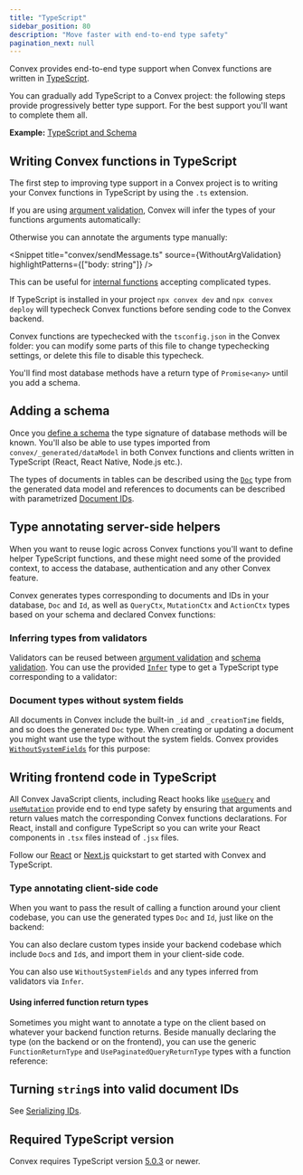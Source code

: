 ```yaml
---
title: "TypeScript"
sidebar_position: 80
description: "Move faster with end-to-end type safety"
pagination_next: null
---
```



Convex provides end-to-end type support when Convex functions are written in
[TypeScript](https://www.typescriptlang.org/).

You can gradually add TypeScript to a Convex project: the following steps
provide progressively better type support. For the best support you'll want to
complete them all.

**Example:**
[TypeScript and Schema](https://github.com/get-convex/convex-demos/tree/main/typescript)

## Writing Convex functions in TypeScript

The first step to improving type support in a Convex project is to writing your
Convex functions in TypeScript by using the `.ts` extension.

If you are using [argument validation](/functions/validation.mdx), Convex will
infer the types of your functions arguments automatically:

<Snippet title="convex/sendMessage.ts" source={ArgValidation} />

Otherwise you can annotate the arguments type manually:

<Snippet
  title="convex/sendMessage.ts"
  source={WithoutArgValidation}
  highlightPatterns={["body: string"]}
/>

This can be useful for [internal functions](/functions/internal-functions.mdx)
accepting complicated types.

If TypeScript is installed in your project `npx convex dev` and
`npx convex deploy` will typecheck Convex functions before sending code to the
Convex backend.

Convex functions are typechecked with the `tsconfig.json` in the Convex folder:
you can modify some parts of this file to change typechecking settings, or
delete this file to disable this typecheck.

You'll find most database methods have a return type of `Promise<any>` until you
add a schema.

## Adding a schema

Once you [define a schema](/database/schemas.mdx) the type signature of database
methods will be known. You'll also be able to use types imported from
`convex/_generated/dataModel` in both Convex functions and clients written in
TypeScript (React, React Native, Node.js etc.).

The types of documents in tables can be described using the
[`Doc`](/generated-api/data-model#doc) type from the generated data model and
references to documents can be described with parametrized
[Document IDs](/database/document-ids.mdx).

<Snippet title="convex/messages.ts" source={WithSchema} />

## Type annotating server-side helpers

When you want to reuse logic across Convex functions you'll want to define
helper TypeScript functions, and these might need some of the provided context,
to access the database, authentication and any other Convex feature.

Convex generates types corresponding to documents and IDs in your database,
`Doc` and `Id`, as well as `QueryCtx`, `MutationCtx` and `ActionCtx` types based
on your schema and declared Convex functions:

<Snippet title="convex/helpers.ts" source={ContextTypes} />

### Inferring types from validators

Validators can be reused between
[argument validation](/functions/validation.mdx) and
[schema validation](/database/schemas.mdx). You can use the provided
[`Infer`](/api/modules/values#infer) type to get a TypeScript type corresponding
to a validator:

<Snippet title="convex/helpers.ts" source={ValidatorTypes} />

### Document types without system fields

All documents in Convex include the built-in `_id` and `_creationTime` fields,
and so does the generated `Doc` type. When creating or updating a document you
might want use the type without the system fields. Convex provides
[`WithoutSystemFields`](/api/modules/server#withoutsystemfields) for this
purpose:

<Snippet title="convex/helpers.ts" source={SystemFieldsTypes} />

## Writing frontend code in TypeScript

All Convex JavaScript clients, including React hooks like
[`useQuery`](/api/modules/react#usequery) and
[`useMutation`](/api/modules/react#usemutation) provide end to end type safety
by ensuring that arguments and return values match the corresponding Convex
functions declarations. For React, install and configure TypeScript so you can
write your React components in `.tsx` files instead of `.jsx` files.

Follow our [React](/quickstart/react.mdx) or [Next.js](/quickstart/nextjs.mdx)
quickstart to get started with Convex and TypeScript.

### Type annotating client-side code

When you want to pass the result of calling a function around your client
codebase, you can use the generated types `Doc` and `Id`, just like on the
backend:

<Snippet title="src/App.tsx" source={ClientDatabaseTypes} />

You can also declare custom types inside your backend codebase which include
`Doc`s and `Id`s, and import them in your client-side code.

You can also use `WithoutSystemFields` and any types inferred from validators
via `Infer`.

#### Using inferred function return types

Sometimes you might want to annotate a type on the client based on whatever your
backend function returns. Beside manually declaring the type (on the backend or
on the frontend), you can use the generic `FunctionReturnType` and
`UsePaginatedQueryReturnType` types with a function reference:

<Snippet title="src/Components.tsx" source={FunctionReturnTypes} />

## Turning `string`s into valid document IDs

See [Serializing IDs](/database/document-ids.mdx#serializing-ids).

## Required TypeScript version

Convex requires TypeScript version
[5.0.3](https://www.npmjs.com/package/typescript/v/5.0.3) or newer.

<StackPosts query="types" />
